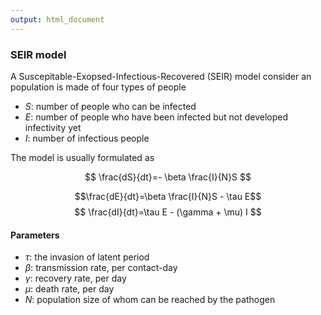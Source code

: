 ```yaml
---
output: html_document
---
```



### SEIR model
A Suscepitable-Exopsed-Infectious-Recovered (SEIR) model consider an population is made of four types of people


- $S$: number of people who can be infected
- $E$: number of people who have been infected but not developed infectivity yet
- $I$: number of infectious people

The model is usually formulated as 

$$ \frac{dS}{dt}=- \beta \frac{I}{N}S $$

$$\frac{dE}{dt}=\beta \frac{I}{N}S - \tau E$$
$$ \frac{dI}{dt}=\tau E - (\gamma + \mu) I $$

#### Parameters

- $\tau$: the invasion of latent period
- $\beta$: transmission rate, per contact-day
- $\gamma$: recovery rate, per day 
- $\mu$: death rate, per day
- $N$: population size of whom can be reached by the pathogen